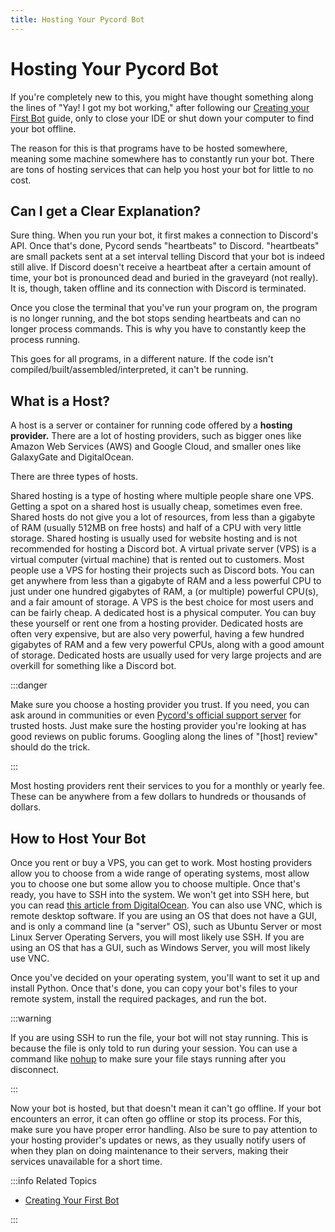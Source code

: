 ```yaml
---
title: Hosting Your Pycord Bot
---
```



# Hosting Your Pycord Bot

If you're completely new to this, you might have thought something along the lines of "Yay! I got my
bot working," after following our [Creating your First Bot](creating-your-first-bot) guide, only
to close your IDE or shut down your computer to find your bot offline.

The reason for this is that programs have to be hosted somewhere, meaning some machine somewhere has
to constantly run your bot. There are tons of hosting services that can help you host your bot for
little to no cost.

## Can I get a Clear Explanation?

Sure thing. When you run your bot, it first makes a connection to Discord's API. Once that's done,
Pycord sends "heartbeats" to Discord. "heartbeats" are small packets sent at a set interval telling
Discord that your bot is indeed still alive. If Discord doesn't receive a heartbeat after a certain
amount of time, your bot is pronounced dead and buried in the graveyard (not really). It is, though,
taken offline and its connection with Discord is terminated.

Once you close the terminal that you've run your program on, the program is no longer running, and
the bot stops sending heartbeats and can no longer process commands. This is why you have to constantly
keep the process running.

This goes for all programs, in a different nature. If the code isn't compiled/built/assembled/interpreted,
it can't be running.

## What is a Host?

A host is a server or container for running code offered by a **hosting provider.** There are a lot
of hosting providers, such as bigger ones like Amazon Web Services (AWS) and Google Cloud, and smaller
ones like GalaxyGate and DigitalOcean.

There are three types of hosts.

<Tabs>
  <TabItem value="hosttype-shared" label="Shared Hosting">
    Shared hosting is a type of hosting where multiple people share one VPS. Getting a spot on
    a shared host is usually cheap, sometimes even free. Shared hosts do not give you a lot of
    resources, from less than a gigabyte of RAM (usually 512MB on free hosts) and half of a CPU
    with very little storage. Shared hosting is usually used for website hosting and is not
    recommended for hosting a Discord bot.
  </TabItem>

  <TabItem value="hosttype-vps" label="VPS" default>
    A virtual private server (VPS) is a virtual computer (virtual machine) that is rented out to
    customers. Most people use a VPS for hosting their projects such as Discord bots. You can get
    anywhere from less than a gigabyte of RAM and a less powerful CPU to just under one hundred
    gigabytes of RAM, a (or multiple) powerful CPU(s), and a fair amount of storage. A VPS is the
    best choice for most users and can be fairly cheap.
  </TabItem>

  <TabItem value="hosttype-dedicated" label="Dedicated">
    A dedicated host is a physical computer. You can buy these yourself or rent one from a hosting
    provider. Dedicated hosts are often very expensive, but are also very powerful, having a
    few hundred gigabytes of RAM and a few very powerful CPUs, along with a good amount of storage.
    Dedicated hosts are usually used for very large projects and are overkill for something like
    a Discord bot.
  </TabItem>
</Tabs>

<br />

:::danger

Make sure you choose a hosting provider you trust. If you need, you can ask around in communities
or even [Pycord's official support server](https://pycord.dev/discord) for trusted hosts. Just make
sure the hosting provider you're looking at has good reviews on public forums. Googling along the
lines of "\[host] review" should do the trick.

:::

Most hosting providers rent their services to you for a monthly or yearly fee. These can be anywhere
from a few dollars to hundreds or thousands of dollars.

## How to Host Your Bot

Once you rent or buy a VPS, you can get to work. Most hosting providers allow you to choose from a
wide range of operating systems, most allow you to choose one but some allow you to choose
multiple. Once that's ready, you have to SSH into the system. We won't get into SSH here, but you can
read [this article from DigitalOcean](https://www.digitalocean.com/community/tutorials/ssh-essentials-working-with-ssh-servers-clients-and-keys).
You can also use VNC, which is remote desktop software. If you are using an OS that does not have a
GUI, and is only a command line (a "server" OS), such as Ubuntu Server or most Linux Server Operating Servers, you will most
likely use SSH. If you are using an OS that has a GUI, such as Windows Server, you will most likely use VNC.

Once you've decided on your operating system, you'll want to set it up and install Python. Once that's
done, you can copy your bot's files to your remote system, install the required packages, and run
the bot.

:::warning

If you are using SSH to run the file, your bot will not stay running. This is because the file is
only told to run during your session. You can use a command like [nohup](https://en.wikipedia.org/wiki/Nohup)
to make sure your file stays running after you disconnect.

:::

Now your bot is hosted, but that doesn't mean it can't go offline. If your bot encounters an error,
it can often go offline or stop its process. For this, make sure you have proper error handling.
Also be sure to pay attention to your hosting provider's updates or news, as they usually notify
users of when they plan on doing maintenance to their servers, making their services unavailable for
a short time.

:::info Related Topics

*   [Creating Your First Bot](creating-your-first-bot)

:::
